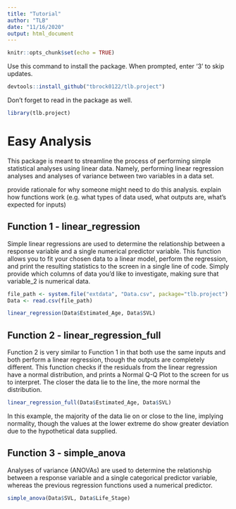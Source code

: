 ```yaml
---
title: "Tutorial"
author: "TLB"
date: "11/16/2020"
output: html_document
---
```


```r
knitr::opts_chunk$set(echo = TRUE)
```

Use this command to install the package. When prompted, enter '3' to skip updates.

``` r
devtools::install_github("tbrock0122/tlb.project")
```

Don't forget to read in the package as well.

```r
library(tlb.project)
```

# Easy Analysis

This package is meant to streamline the process of performing simple statistical analyses using linear data. Namely, performing linear regression analyses and analyses of variance between two variables in a data set. 

provide rationale for why someone might need to do this analysis. explain how functions work (e.g. what types of data used, what outputs are, what's expected for inputs)

## Function 1 - linear_regression
Simple linear regressions are used to determine the relationship between a response variable and a single numerical predictor variable. This function allows you to fit your chosen data to a linear model, perform the regression, and print the resulting statistics to the screen in a single line of code. Simply provide which columns of data you'd like to investigate, making sure that variable_2 is numerical data.

```r
file_path <- system.file("extdata", "Data.csv", package="tlb.project")
Data <- read.csv(file_path)

linear_regression(Data$Estimated_Age, Data$SVL)
```
## Function 2 - linear_regression_full
Function 2 is very similar to Function 1 in that both use the same inputs and both perform a linear regression, though the outputs are completely different. This function checks if the residuals from the linear regression have a normal distribution, and prints a Normal Q-Q Plot to the screen for us to interpret. The closer the data lie to the line, the more normal the distribution.


```r
linear_regression_full(Data$Estimated_Age, Data$SVL)

```
In this example, the majority of the data lie on or close to the line, implying normality, though the values at the lower extreme do show greater deviation due to the hypothetical data supplied. 


## Function 3 - simple_anova

Analyses of variance (ANOVAs) are used to determine the relationship between a response variable and a single categorical predictor variable, whereas the previous regression functions used a numerical predictor.

```r
simple_anova(Data$SVL, Data$Life_Stage)

```